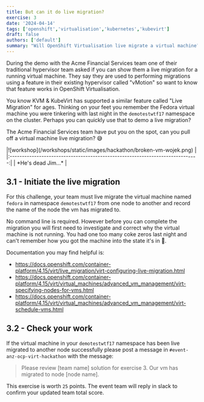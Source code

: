 ```yaml
---
title: But can it do live migration?
exercise: 3
date: '2024-04-14'
tags: ['openshift','virtualisation','kubernetes','kubevirt']
draft: false
authors: ['default']
summary: "Will OpenShift Virtualisation live migrate a virtual machine?"
---
```


During the demo with the Acme Financial Services team one of their traditional hypervisor team asked if you can show them a live migration for a running virtual machine. They say they are used to performing migrations using a feature in their existing hypervisor called "vMotion" so want to know that feature works in OpenShift Virtualisation.

You know KVM & KubeVirt has supported a similar feature called "Live Migration" for ages. Thinking on your feet you remember the Fedora virtual machine you were tinkering with last night in the `demotestwtf17` namespace on the cluster. Perhaps you can quickly use that to demo a live migration?

The Acme Financial Services team have put you on the spot, can you pull off a virtual machine live migration? 😅

<Zoom>
|![workshop](/workshops/static/images/hackathon/broken-vm-wojek.png)            | 
|:-----------------------------------------------------------------------------:|
| *He's dead Jim...*                                                            |
</Zoom>


## 3.1 - Initiate the live migration

For this challenge, your team must live migrate the virtual machine named `fedora` in namespace `demotestwtf17` from one node to another and record the name of the node the vm has migrated to.

No command line is required. However before you can complete the migration you will first need to investigate and correct why the virtual machine is not running. You had one too many coke zeros last night and can't remember how you got the machine into the state it's in 🤦.

Documentation you may find helpful is:
- https://docs.openshift.com/container-platform/4.15/virt/live_migration/virt-configuring-live-migration.html
- https://docs.openshift.com/container-platform/4.15/virt/virtual_machines/advanced_vm_management/virt-specifying-nodes-for-vms.html
- https://docs.openshift.com/container-platform/4.15/virt/virtual_machines/advanced_vm_management/virt-schedule-vms.html

## 3.2 - Check your work

If the virtual machine in your `demotestwtf17` namespace has been live migrated to another node successfully please post a message in `#event-anz-ocp-virt-hackathon` with the message:

> Please review [team name] solution for exercise 3. Our vm has migrated to node [node name].

This exercise is worth `25` points. The event team will reply in slack to confirm your updated team total score.
